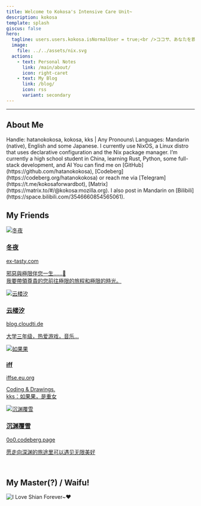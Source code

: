 ```yaml
---
title: Welcome to Kokosa's Intensive Care Unit~
description: kokosa
template: splash
giscus: false
hero:
  tagline: users.users.kokosa.isNormalUser = true;<br />ココサ、あなたを救♥助します……です?
  image:
    file: ../../assets/nix.svg
  actions:
    - text: Personal Notes
      link: /main/about/
      icon: right-caret
    - text: My Blog
      link: /blog/
      icon: rss
      variant: secondary
---
```



---

## About Me

<CardGrid stagger>

  <Card title="Bio" icon="seti:bazel">
      Handle: hatanokokosa, kokosa, kks  |  Any Pronouns\
      Languages: Mandarin (native), English and some Japanese.
  </Card>

  <Card title="What I'm Using" icon="nix">
      I currently use NixOS, a Linux distro that uses declarative configuration and the Nix package manager.
  </Card>

  <Card title="What I'm Doing" icon="vercel">
      I’m currently a high school student in China, learning Rust, Python, some full-stack development, and AI
  </Card>

  <Card title="Contact Me" icon="comment-alt">
    You can find me on [GitHub](https://github.com/hatanokokosa), [Codeberg](https://codeberg.org/hatanokokosa) 
    or reach me via [Telegram](https://t.me/kokosaforwardbot), [Matrix](https://matrix.to/#/@kokosa:mozilla.org). 
    I also post in Mandarin on [Bilibili](https://space.bilibili.com/3546660854565061).
  </Card>

</CardGrid>

<br />

## My Friends

<CardGrid stagger>

  <a href="https://ex-tasty.com/" class="friend-card" target="_blank" rel="noopener noreferrer">
    <div class="friend-avatar-container">
      <img src="/friends/chisato.webp" alt="冬夜" class="friend-avatar" />
    </div>
    <div class="friend-info">
      <h3>冬夜</h3>
      <div class="friend-url">ex-tasty.com</div>
      <p>邪惡與極限伴您一生……🥰<br />我要帶領尊貴的您前往極限的旅程和極限的時光。</p>
    </div>
  </a>

  <a href="https://blog.cloudti.de/" class="friend-card" target="_blank" rel="noopener noreferrer">
    <div class="friend-avatar-container">
      <img src="/friends/xi.webp" alt="云楼汐" class="friend-avatar" />
    </div>
    <div class="friend-info">
      <h3>云楼汐</h3>
      <div class="friend-url">blog.cloudti.de</div>
      <p>大学三年级，热爱游戏，音乐...</p>
    </div>
  </a>

  <a href="https://iffse.eu.org/" class="friend-card" target="_blank" rel="noopener noreferrer">
    <div class="friend-avatar-container">
      <img src="/friends/iff.webp" alt="如果果" class="friend-avatar" />
    </div>
    <div class="friend-info">
      <h3>iff</h3>
      <div class="friend-url">iffse.eu.org</div>
      <p>Coding & Drawings.<br />kks：如果果，是重女</p>
    </div>
  </a>

  <a href="https://0o0.codeberg.page/" class="friend-card" target="_blank" rel="noopener noreferrer">
    <div class="friend-avatar-container">
      <img src="/friends/chen.webp" alt="沉渊覆雪" class="friend-avatar" />
    </div>
    <div class="friend-info">
      <h3>沉渊覆雪</h3>
      <div class="friend-url">0o0.codeberg.page</div>
      <p>愿走向深渊的旅途里可以遇见无限美好 </p>
    </div>
  </a>

</CardGrid>

<br />

## My Master(?) / Waifu!

![I Love Shian Forever~♥ ](/images/shian.webp)